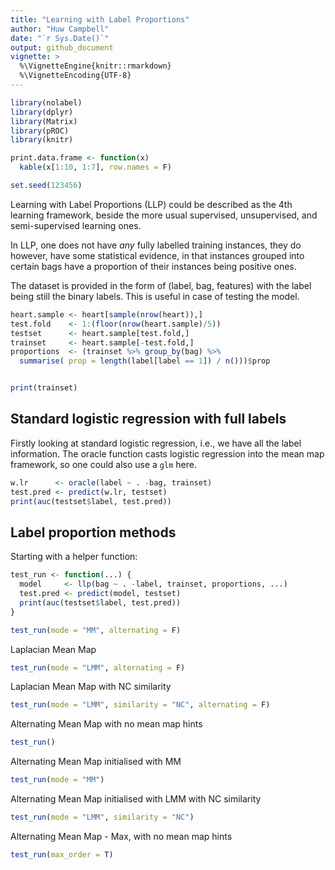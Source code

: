 ```yaml
---
title: "Learning with Label Proportions"
author: "Huw Campbell"
date: "`r Sys.Date()`"
output: github_document
vignette: >
  %\VignetteEngine{knitr::rmarkdown}
  %\VignetteEncoding{UTF-8}
---
```


```r
library(nolabel)
library(dplyr)
library(Matrix)
library(pROC)
library(knitr)

print.data.frame <- function(x)
  kable(x[1:10, 1:7], row.names = F)

set.seed(123456)
```

Learning with Label Proportions (LLP) could be described
as the 4th learning framework, beside the more usual
supervised, unsupervised, and semi-supervised learning
ones.

In LLP, one does not have *any* fully labelled training
instances, they do however, have some statistical evidence,
in that instances grouped into certain bags have a proportion
of their instances being positive ones.

The dataset is provided in the form of (label, bag, features)
with the label being still the binary labels.
This is useful in case of testing the model.

```r
heart.sample <- heart[sample(nrow(heart)),]
test.fold    <- 1:(floor(nrow(heart.sample)/5))
testset      <- heart.sample[test.fold,]
trainset     <- heart.sample[-test.fold,]
proportions  <- (trainset %>% group_by(bag) %>%
  summarise( prop = length(label[label == 1]) / n()))$prop


print(trainset)
```

## Standard logistic regression with full labels

Firstly looking at standard logistic regression, i.e., we
have all the label information. The oracle function casts
logistic regression into the mean map framework, so one
could also use a `glm` here.

```r
w.lr      <- oracle(label ~ . -bag, trainset)
test.pred <- predict(w.lr, testset)
print(auc(testset$label, test.pred))
```

## Label proportion methods

Starting with a helper function:

```r
test_run <- function(...) {
  model     <- llp(bag ~ . -label, trainset, proportions, ...)
  test.pred <- predict(model, testset)
  print(auc(testset$label, test.pred))
}
```

```r
test_run(mode = "MM", alternating = F)
```

Laplacian Mean Map
```r
test_run(mode = "LMM", alternating = F)
```

Laplacian Mean Map with NC similarity
```r
test_run(mode = "LMM", similarity = "NC", alternating = F)
```

Alternating Mean Map with no mean map hints
```r
test_run()
```

Alternating Mean Map initialised with MM
```r
test_run(mode = "MM")
```

Alternating Mean Map initialised with LMM with NC similarity
```r
test_run(mode = "LMM", similarity = "NC")
```

Alternating Mean Map - Max, with no mean map hints
```r
test_run(max_order = T)
```
